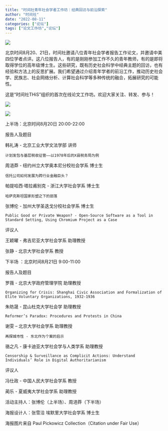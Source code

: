 ```yaml
---
title: "时间社青年社会学者工作坊｜经典回访与前沿探索"
author: "时间社"
date: "2022-08-11"
categories: ["论坛"]
tags: ["论文工作坊","论坛"]
---
```


![](/img/logo.png)

北京时间8月20、21日，时间社邀请八位青年社会学者报告工作论文，并邀请中美四位学者点评。这八位报告人，有的是刚刚参加工作不久的青年教师，有的是即将取得学位的高年级博士生。这些研究，既有历史社会科学中经典主题的回访，也有经验和方法上的反思扩展。我们希望通过介绍青年学者的前沿工作，推动历史社会学、民族志、社会网络分析、计算社会科学等多种传统的融合，拓展研究的可能性。



这是“时间社THiS”组织的首次在线论文工作坊。欢迎大家关注、转发、参与！

![](/img/poster811.png)

![](/img/logo2.png)

上半场：北京时间8月20日 20:00-22:00



报告人及题目



韩礼涛 - 北京工业大学文法学部 讲师

    计划发包与基层税收征管——以1978年后的X县税务局为例



周浥莽 - 纽约州立大学奥本尼分校社会学系 博士生

    信托公司如何发展为跨行业金融巨头？



帕提哈西·塔拉甫别克  - 浙江大学社会学系 博士生

    哈萨克斯坦国家形塑之下的部落



张博伦 - 加州大学圣迭戈分校社会学系 博士生

    Public Good or Private Weapon? - Open-Source Software as a Tool in Standard Setting, Using Chromium Project as a Case



评议人



王颖曜 - 弗吉尼亚大学社会学系 助理教授



张静 - 北京大学社会学系 教授



下半场 ：北京时间8月21日 9:00-11:00



报告人及题目



罗薇 - 北京大学政府管理学院 助理教授

    Organizing for Crisis: Shanghai Civic Association and Formalization of Elite Voluntary Organizations, 1932-1936



朱昉晟 - 昆山杜克大学社会学 助理教授

    Reformer’s Paradox: Procedures and Protests in China



谢雯 – 北京大学社会学系 助理教授

    再探城市性 - 东北作为个案的启示



骆之凡 - 康卡迪亚大学社会学与人类学系 助理教授

    Censorship & Surveillance as Complicit Actions: Understand Individuals’ Role in Digital Authoritarianism



评议人



冯仕政 - 中国人民大学社会学系 教授



蔺乐 - 夏威夷大学社会学系 助理教授





活动主持人：张博伦（上半场）、周浥莽（下半场）

海报设计人：张雪洽 埃默里大学社会学系 博士生

海报图片来自 Paul Pickowicz Collection（Citation under Fair Use）

